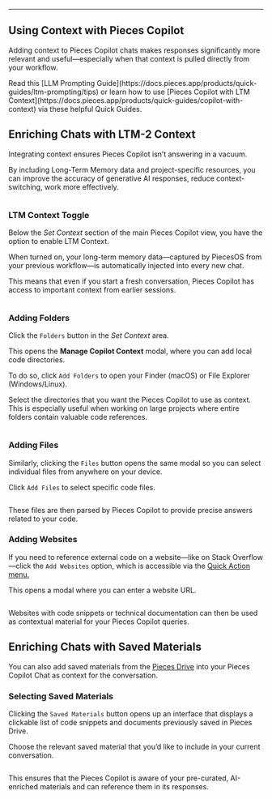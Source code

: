***

## Using Context with Pieces Copilot

Adding context to Pieces Copilot chats makes responses significantly more relevant and useful—especially when that context is pulled directly from your workflow.

<Card title="Want to learn more about using LTM Context?" image="https://cdn.hashnode.com/res/hashnode/image/upload/v1743103872340/1b9ffce3-f465-4c7e-afd8-5e98d2a8fba5.png">
  Read this [LLM Prompting Guide](https://docs.pieces.app/products/quick-guides/ltm-prompting/tips) or learn how to use [Pieces Copilot with LTM Context](https://docs.pieces.app/products/quick-guides/copilot-with-context) via these helpful Quick Guides.
</Card>

## Enriching Chats with LTM-2 Context

Integrating context ensures Pieces Copilot isn’t answering in a vacuum.

By including Long-Term Memory data and project-specific resources, you can improve the accuracy of generative AI responses, reduce context-switching, work more effectively.

<Image src="https://storage.googleapis.com/hashnode_product_documentation_assets/desktop_app_assets/pieces_copilot/context_and_project_integration/enriching_chats_with_context_closeup.png" alt="" align="center" fullwidth="true" />

### LTM Context Toggle

Below the *Set Context* section of the main Pieces Copilot view, you have the option to enable LTM Context.

When turned on, your long-term memory data—captured by PiecesOS from your previous workflow—is automatically injected into every new chat.

This means that even if you start a fresh conversation, Pieces Copilot has access to important context from earlier sessions.

<Image src="https://storage.googleapis.com/hashnode_product_documentation_assets/desktop_app_assets/pieces_copilot/context_and_project_integration/gifs/enabling_context_in_new_chat.gif" alt="" align="center" fullwidth="true" />

### Adding Folders

Click the `Folders` button in the *Set Context* area.

This opens the **Manage Copilot Context** modal, where you can add local code directories.

To do so, click `Add Folders` to open your Finder (macOS) or File Explorer (Windows/Linux).

Select the directories that you want the Pieces Copilot to use as context. This is especially useful when working on large projects where entire folders contain valuable code references.

<Image src="https://storage.googleapis.com/hashnode_product_documentation_assets/desktop_app_assets/pieces_copilot/context_and_project_integration/gifs/adding_folder_as_directory_context.gif" alt="" align="center" fullwidth="true" />

### Adding Files

Similarly, clicking the `Files` button opens the same modal so you can select individual files from anywhere on your device.

Click `Add Files` to select specific code files.

<Image src="https://storage.googleapis.com/hashnode_product_documentation_assets/desktop_app_assets/pieces_copilot/context_and_project_integration/gifs/adding_several_files_as_context%20%20.gif" alt="" align="center" fullwidth="true" />

These files are then parsed by Pieces Copilot to provide precise answers related to your code.

### Adding Websites

If you need to reference external code on a website—like on Stack Overflow—click the `Add Websites` option, which is accessible via the [Quick Action menu.](https://docs.pieces.app/products/desktop/drive/enrichment-and-metadata#using-the-quick-menu)

This opens a modal where you can enter a website URL.

<Image src="https://storage.googleapis.com/hashnode_product_documentation_assets/desktop_app_assets/pieces_copilot/context_and_project_integration/gifs/adding_websites_as_context_demo.gif" alt="" align="center" fullwidth="true" />

Websites with code snippets or technical documentation can then be used as contextual material for your Pieces Copilot queries.

## Enriching Chats with Saved Materials

You can also add saved materials from the [Pieces Drive](https://docs.pieces.app/products/desktop/drive) into your Pieces Copilot Chat as context for the conversation.

### Selecting Saved Materials

Clicking the `Saved Materials` button opens up an interface that displays a clickable list of code snippets and documents previously saved in Pieces Drive.

Choose the relevant saved material that you’d like to include in your current conversation.

<Image src="https://storage.googleapis.com/hashnode_product_documentation_assets/desktop_app_assets/pieces_copilot/context_and_project_integration/gifs/selecting_saved_materials_add_as_context.gif" alt="" align="center" fullwidth="true" />

This ensures that the Pieces Copilot is aware of your pre-curated, AI-enriched materials and can reference them in its responses.
